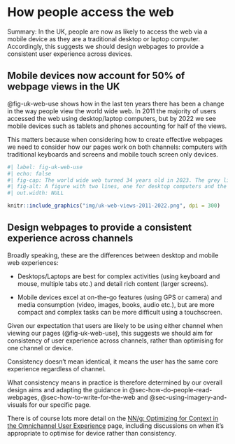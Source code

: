 # How people access the web {#sec-how-people-access-the-web}

[Summary:]{.red} In the UK, people are now as likely to access the web via a mobile device as they are a traditional desktop or laptop computer. Accordingly, this suggests we should design webpages to provide a consistent user experience across devices.

## Mobile devices now account for 50% of webpage views in the UK {#sec-mobile-devices-now-account-for-50-of-webpage-views-in-the-uk}

@fig-uk-web-use shows how in the last ten years there has been a change in the way people view the world wide web. In 2011 the majority of users accessed the web using desktop/laptop computers, but by 2022 we see mobile devices such as tablets and phones accounting for half of the views.

This matters because when considering how to create effective webpages we need to consider how our pages work on both channels: computers with traditional keyboards and screens and mobile touch screen only devices.

```r
#| label: fig-uk-web-use 
#| echo: false 
#| fig-cap: The world wide web turned 34 years old in 2023. The grey line shows the share of web views in the UK from desktop computers and the red line shows the share of web views in the UK from mobile devices. 
#| fig-alt: A figure with two lines, one for desktop computers and the other for mobile devices showing how views of the world wide web changed in the UK from mostly desktop devices in 2011 to 50% desktop and 50% mobile devices by 2022.
#| out.width: NULL

knitr::include_graphics("img/uk-web-views-2011-2022.png", dpi = 300)
```

## Design webpages to provide a consistent experience across channels {#sec-design-webpages-to-provide-a-consistent-experience-across-channels}

Broadly speaking, these are the differences between desktop and mobile web experiences:

-   Desktops/Laptops are best for complex activities (using keyboard and mouse, multiple tabs etc.) and detail rich content (larger screens).

-   Mobile devices excel at on-the-go features (using GPS or camera) and media consumption (video, images, books, audio etc.), but are more compact and complex tasks can be more difficult using a touchscreen.

Given our expectation that users are likely to be using either channel when viewing our pages (@fig-uk-web-use), this suggests we should aim for consistency of user experience across channels, rather than optimising for one channel or device.

Consistency doesn't mean identical, it means the user has the same core experience regardless of channel.

What consistency means in practice is therefore determined by our overall design aims and adapting the guidance in @sec-how-do-people-read-webpages, @sec-how-to-write-for-the-web and @sec-using-imagery-and-visuals for our specific page.

There is of course lots more detail on the [NN/g: Optimizing for Context in the Omnichannel User Experience](https://www.nngroup.com/articles/context-specific-cross-channel/) page, including discussions on when it's appropriate to optimise for device rather than consistency.

<!-- ## Optimisation and Enshittification -->

<!-- This section can be skipped, but if you are interested in thinking more about why web experience has got worse over time -->

<!-- [Ivan Vendrov The Tyranny of the Marginal User](https://nothinghuman.substack.com/p/the-tyranny-of-the-marginal-user) -->

<!-- [Cory Doctorow on The 'Enshittification' of TikTok](https://www.wired.com/story/tiktok-platforms-cory-doctorow/) -->
